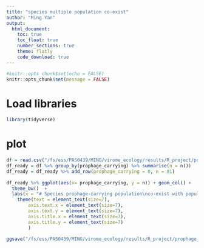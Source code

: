 ```yaml
---
title: "species multiple population co-exist"
author: "Ming Yan"
output: 
  html_document:
    toc: true
    toc_float: true
    number_sections: true
    theme: flatly
    code_download: true
---
```



```r
#knitr::opts_chunk$set(echo = FALSE)
knitr::opts_chunk$set(message = FALSE)
```

# Load libraries
```r
library(tidyverse)
```


# plot
```r
df = read.csv("/fs/ess/PAS0439/MING/virome_ecology/results/R_project/prophage_co_exist_present_percent.csv")
df_ready = df %>% group_by(prophage_carrying) %>% summarise(n = n())
df_ready = df_ready %>% add_row(prophage_carrying = 0, n = 81)
                                
df_ready %>% ggplot(aes(x= prophage_carrying, y = n)) + geom_col() + 
  theme_bw()  + 
  labs(x = "# Species prophage-carrying population\nco-exist with population without prophage", y = "# Samples") +
    theme(text = element_text(size=7),
        axis.text.x = element_text(size=7),
        axis.text.y = element_text(size=7),
        axis.title.x = element_text(size=7),
        axis.title.y = element_text(size=7)
        ) 

ggsave("/fs/ess/PAS0439/MING/virome_ecology/results/R_project/prophage_carrying_prevalence.svg", width = 3, height = 1.8, units = "in")
```